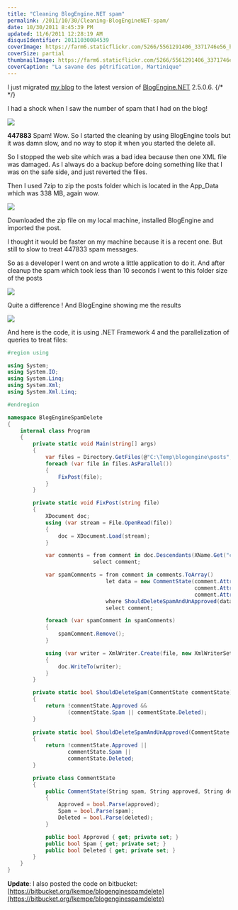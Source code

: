 ```yaml
---
title: "Cleaning BlogEngine.NET spam"
permalink: /2011/10/30/Cleaning-BlogEngineNET-spam/
date: 10/30/2011 8:45:39 PM
updated: 11/6/2011 12:28:19 AM
disqusIdentifier: 20111030084539
coverImage: https://farm6.staticflickr.com/5266/5561291406_3371746e56_b.jpg
coverSize: partial
thumbnailImage: https://farm6.staticflickr.com/5266/5561291406_3371746e56_q.jpg
coverCaption: "La savane des pétrification, Martinique"
---
```

I just migrated [my blog](http://http://www.laurentkempe.com/) to the latest version of [BlogEngine.NET](http://www.dotnetblogengine.net/) 2.5.0.6.
{/* <!-- more --> */}

I had a shock when I saw the number of spam that I had on the blog! 

![](http://farm7.static.flickr.com/6225/6294439936_9e93d8ce72_o.png)

**447883** Spam! Wow. So I started the cleaning by using BlogEngine tools but it was damn slow, and no way to stop it when you started the delete all.

So I stopped the web site which was a bad idea because then one XML file was damaged. As I always do a backup before doing something like that I was on the safe side, and just reverted the files.

Then I used 7zip to zip the posts folder which is located in the App_Data which was 338 MB, again wow.

![](http://farm7.static.flickr.com/6112/6293933845_b413086a55_o.png)

Downloaded the zip file on my local machine, installed BlogEngine and imported the post.

I thought it would be faster on my machine because it is a recent one. But still to slow to treat 447833 spam messages.

So as a developer I went on and wrote a little application to do it. And after cleanup the spam which took less than 10 seconds I went to this folder size of the posts

![](http://farm7.static.flickr.com/6211/6294464822_9a3587d1da_o.png)

Quite a difference ! And BlogEngine showing me the results

![](http://farm7.static.flickr.com/6104/6294472166_5fcb56ab90_o.png)

And here is the code, it is using .NET Framework 4 and the parallelization of queries to treat files:

```csharp
#region using

using System;
using System.IO;
using System.Linq;
using System.Xml;
using System.Xml.Linq;

#endregion

namespace BlogEngineSpamDelete
{
    internal class Program
    {
        private static void Main(string[] args)
        {
            var files = Directory.GetFiles(@"C:\Temp\blogengine\posts", "*.xml");
            foreach (var file in files.AsParallel())
            {
                FixPost(file);
            }
        }

        private static void FixPost(string file)
        {
            XDocument doc;
            using (var stream = File.OpenRead(file))
            {
                doc = XDocument.Load(stream);
            }

            var comments = from comment in doc.Descendants(XName.Get("comment", String.Empty))
                           select comment;

            var spamComments = from comment in comments.ToArray()
                               let data = new CommentState(comment.Attribute("spam").Value,
                                                           comment.Attribute("approved").Value,
                                                           comment.Attribute("deleted").Value) 
                               where ShouldDeleteSpamAndUnApproved(data)
                               select comment;

            foreach (var spamComment in spamComments)
            {
                spamComment.Remove();
            }

            using (var writer = XmlWriter.Create(file, new XmlWriterSettings {Indent = true}))
            {
                doc.WriteTo(writer);
            }
        }

        private static bool ShouldDeleteSpam(CommentState commentState)
        {
            return !commentState.Approved && 
                   (commentState.Spam || commentState.Deleted);
        }
        
        private static bool ShouldDeleteSpamAndUnApproved(CommentState commentState)
        {
            return !commentState.Approved || 
                   commentState.Spam ||
                   commentState.Deleted;
        }

        private class CommentState
        {
            public CommentState(String spam, String approved, String deleted)
            {
                Approved = bool.Parse(approved);
                Spam = bool.Parse(spam);
                Deleted = bool.Parse(deleted);
            }

            public bool Approved { get; private set; }
            public bool Spam { get; private set; }
            public bool Deleted { get; private set; }
        }
    }
}
```

**Update**: I also posted the code on bitbucket: [https://bitbucket.org/lkempe/blogenginespamdelete](https://bitbucket.org/lkempe/blogenginespamdelete)
